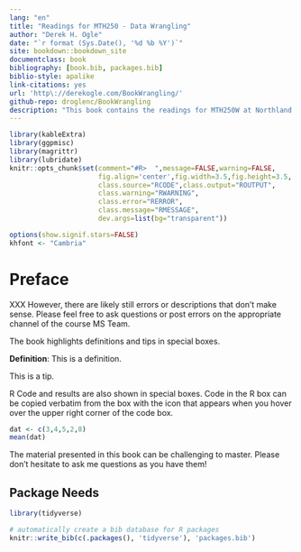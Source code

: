 ```yaml
--- 
lang: "en"
title: "Readings for MTH250 - Data Wrangling"
author: "Derek H. Ogle"
date: "`r format (Sys.Date(), '%d %b %Y')`"
site: bookdown::bookdown_site
documentclass: book
bibliography: [book.bib, packages.bib]
biblio-style: apalike
link-citations: yes
url: 'http\://derekogle.com/BookWrangling/'
github-repo: droglenc/BookWrangling
description: "This book contains the readings for MTH250W at Northland College."
---
```


```r
library(kableExtra)
library(ggpmisc)
library(magrittr)
library(lubridate)
knitr::opts_chunk$set(comment="#R>  ",message=FALSE,warning=FALSE,
                      fig.align='center',fig.width=3.5,fig.height=3.5,
                      class.source="RCODE",class.output="ROUTPUT",
                      class.warning="RWARNING",
                      class.error="RERROR",
                      class.message="RMESSAGE",
                      dev.args=list(bg="transparent"))

options(show.signif.stars=FALSE)
khfont <- "Cambria"
```

# Preface {-}
XXX However, there are likely still errors or descriptions that don't make sense. Please feel free to ask questions or post errors on the appropriate channel of the course MS Team.

The book highlights definitions and tips in special boxes.

::: {.defn data-latex=""}
**Definition**: This is a definition.
:::

::: {.tip data-latex=""}
This is a tip.
:::

R Code and results are also shown in special boxes. Code in the R box can be copied verbatim from the box with the icon that appears when you hover over the upper right corner of the code box.

```r
dat <- c(3,4,5,2,8)
mean(dat)
```

The material presented in this book can be challenging to master. Please don't hesitate to ask me questions as you have them!



## Package Needs {.unlisted .unnumbered}

```r
library(tidyverse)
```


```r
# automatically create a bib database for R packages
knitr::write_bib(c(.packages(), 'tidyverse'), 'packages.bib')
```
